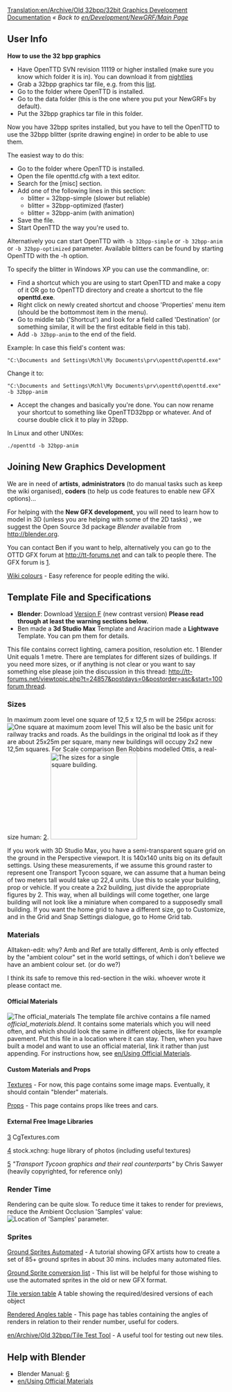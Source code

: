[[Translation:en/Archive/Old 32bpp/32bit Graphics Development Documentation]]
''« Back to [[en/Development/NewGRF/Main Page]]''
== User Info ==

{{en/Nightly}}
'''How to use the 32 bpp graphics'''

*Have OpenTTD SVN revision 11119 or higher installed (make sure you know which folder it is in). You can download it from [http://www.openttd.org/nightly.php nightlies]
*Grab a 32bpp graphics tar file, e.g. from this [[en/Archive/Old 32bpp/List of downloadable 32 bpp tars | list]].
*Go to the folder where OpenTTD is installed.
*Go to the data folder (this is the one where you put your NewGRFs by default).
*Put the 32bpp graphics tar file in this folder.  

Now you have 32bpp sprites installed, but you have to tell the OpenTTD to use the 32bpp blitter (sprite drawing engine) in order to be able to use them. 
    
The easiest way to do this:
*Go to the folder where OpenTTD is installed.
*Open the file openttd.cfg with a text editor.
*Search for the [misc] section.
*Add one of the following lines in this section: 
**blitter = 32bpp-simple        (slower but reliable)      
**blitter = 32bpp-optimized  (faster) 
**blitter = 32bpp-anim       (with animation)
*Save the file.
*Start OpenTTD the way you're used to.

Alternatively you can start OpenTTD with <code>-b 32bpp-simple</code> or <code>-b 32bpp-anim</code> or <code>-b 32bpp-optimized</code> parameter.
Available blitters can be found by starting OpenTTD with the -h option.

To specify the blitter in Windows XP you can use the commandline, or: 

*Find a shortcut which you are using to start OpenTTD and make a copy of it OR go to OpenTTD directory and create a shortcut to the file '''openttd.exe'''.
*Right click on newly created shortcut and choose 'Properties' menu item (should be the bottommost item in the menu).
*Go to middle tab ('Shortcut') and look for a field called 'Destination' (or something similar, it will be the first editable field in this tab).
*Add <code>-b 32bpp-anim</code> to the end of the field.

Example: In case this field's content was:

 "C:\Documents and Settings\Mchl\My Documents\prv\openttd\openttd.exe"

Change it to:
 "C:\Documents and Settings\Mchl\My Documents\prv\openttd\openttd.exe" -b 32bpp-anim

*Accept the changes and basically you're done. You can now rename your shortcut to something like OpenTTD32bpp or whatever. And of course double click it to play in 32bpp.

In Linux and other UNIXes:

 ./openttd -b 32bpp-anim

==Joining New Graphics Development==

We are in need of '''artists''', '''administrators''' (to do manual tasks such as keep the wiki organised), '''coders''' (to help us code features to enable new GFX options)...

For helping with the '''New GFX development''', you will need to learn how to model in 3D (unless you are helping with some of the 2D tasks) , we suggest the Open Source 3d package ''Blender'' available from http://blender.org.

You can contact Ben if you want to help, alternatively you can go to the OTTD GFX forum at http://tt-forums.net and can talk to people there. The GFX forum is [http://tt-forums.net/viewforum.php?f=36].

[[en/Archive/Old 32bpp/Wiki colours (New graphics)|Wiki colours]] - Easy reference for people editing the wiki.

==Template File and Specifications==
* '''Blender''': Download [http://www.tt-forums.net/download.php?id=53231 Version F] (new contrast version)  '''Please read through at least the warning sections below.'''
* Ben made a '''3d Studio Max''' Template and  Aracirion made a '''Lightwave''' Template. You can pm them for details.

This file contains correct lighting, camera position, resolution etc. 1 Blender Unit equals 1 metre. There are templates for different sizes of buildings. If you need more sizes, or if anything is not clear or you want to say something else please join the discussion in this thread: [[http://tt-forums.net/viewtopic.php?t=24857&postdays=0&postorder=asc&start=100 forum thread]].

===Sizes===

{{en/Note|This section is under discussion, due to the latest developments for 32bpp graphics}}

In maximum zoom level one square of 12,5 x 12,5 m will be 256px across:
[[File:en/Archive/Old 32bpp/Model square.png|center|frame|One square at maximum zoom level]]
This will also be the basic unit for railway tracks and roads. As the buildings in the original ttd look as if they are about 25x25m per square, many new buildings will occupy 2x2 new 12,5m squares. For Scale comparison Ben Robbins modelled Ottis, a real-size human: [http://tt-forums.net/download.php?id=48953].
[[File:en/Archive/Old 32bpp/3dsmeasurements.jpeg|thumb|200px|left|The sizes for a single square building.]]

If you work with 3D Studio Max, you have a semi-transparent square grid on the ground in the Perspective viewport. It is 140x140 units big on its default settings. Using these measurements, if we assume this ground raster to represent one Transport Tycoon square, we can assume that a human being of two meters tall would take up 22,4 units. Use this to scale your building, prop or vehicle.
If you create a 2x2 building, just divide the appropriate figures by 2.
This way, when all buildings will come together, one large building will not look like a miniature when compared to a supposedly small building.
If you want the home grid to have a different size, go to Customize, and in the Grid and Snap Settings dialogue, go to Home Grid tab.

===Materials===
Alltaken-edit:  why?  Amb and Ref are totally different, Amb is only effected by the "ambient colour" set in the world settings, of which i don't believe we have an ambient colour set. (or do we?)

I think its safe to remove this red-section in the wiki.  whoever wrote it please contact me.

{{en/Warning|for EVERY material you create, in the 'shaders' tab (see image), you have to change the 'Amb' parameter (it's 0.5 by default) to match the 'Ref' parameter (it's 1 by default). Then you always have to modify 'Ref' and 'Amb' together. 'Amb' should always have the same value as 'Ref'.
[[File:en/Archive/Old 32bpp/Ref-&-amb.png|600px]]
}}

====Official Materials====
[[File:en/Archive/Old 32bpp/Official materials.png|center|frame|The official_materials]]
The template file archive contains a file named ''official_materials.blend''. It contains some materials which you will need often, and which should look the same in different objects, like for example pavement. Put this file in a location where it can stay. Then, when you have built a model and want to use an official material, link it rather than just appending. For instructions how, see [[en/Using Official Materials]].
{{en/Warning|Make sure you link to the official materials rather than just appending them. The advantage will be that once we change how the pavement looks, for example, you just have to replace the ''official_materials.blend'', and the material will be updated in all your files automatically.
}}

====Custom Materials and Props====

[[en/Archive/Old 32bpp/Standardised materials (New Graphics)|Textures]] - For now, this page contains some image maps. Eventually, it should contain "blender" materials.

[[en/Archive/Old 32bpp/Props (New Graphics)|Props]] - This page contains props like trees and cars.

====External Free Image Libraries====
[http://www.cgtextures.com/] CgTextures.com

[http://www.sxc.hu/index.phtml] stock.xchng: huge library of photos (including useful textures)

[http://www.chrissawyer.com/feature1a.htm] ''"Transport Tycoon graphics and their real counterparts"'' by Chris Sawyer (heavily copyrighted, for reference only)

===Render Time===
Rendering can be quite slow. To reduce time it takes to render for previews, reduce the Ambient Occlusion 'Samples' value:
[[File:en/Archive/Old 32bpp/AO-samples.png|center|frame|Location of 'Samples' parameter.]]

===Sprites===
[[en/Archive/Old 32bpp/Ground Sprites Automated (New Graphics)|Ground Sprites Automated]] - A tutorial showing GFX artists how to create a set of 85+ ground sprites in about 30 mins.  includes many automated files.

[[en/Archive/Old 32bpp/Ground sprites conversions list (New Graphics)|Ground Sprite conversion list]] - This list will be helpful for those wishing to use the automated sprites in the old or new GFX format.

[[en/Archive/Old 32bpp/Tile version table (New graphics)|Tile version table]] A table showing the required/desired versions of each object

[[en/Archive/Old 32bpp/Rendered Angles table (New graphics)|Rendered Angles table]] - This page has tables containing the angles of renders in relation to their render number, useful for coders.

[[en/Archive/Old 32bpp/Tile Test Tool]] - A useful tool for testing out new tiles.

==Help with Blender==
* Blender Manual: [http://mediawiki.blender.org/index.php/Manual/Manual]
* [[en/Using Official Materials]]